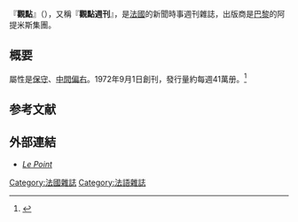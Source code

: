 {{Infobox magazine
 | title          = 觀點<br/>Le Point
 | image_file     =  | image_size =  | image_caption = 
 | editor         = 
 | frequency      = 週刊
 | category       = 新聞週刊
 | circulation    = 每週41萬册（2013年）
 | company        = 阿提米斯集團
 | firstdate      = 1972年9月1日
 | founder      = 
 | publisher      = 
 | country        = {{FRA}}
 | language       = [[法語|法語]]
 | website        = [http://www.lepoint.fr/ www.lepoint.fr]
 | issn           = 0242-6005
}}
『'''觀點'''』（{{lang-fr|'''Le Point'''}}），又稱『'''觀點週刊'''』，是[[法國|法國]]的新聞時事週刊雜誌，出版商是[[巴黎|巴黎]]的阿提米斯集團。

== 概要 ==
屬性是[[保守主义|保守]]、[[中間偏右|中間偏右]]。1972年9月1日創刊，發行量約每週41萬册。<ref name=mkit>{{cite web|title=Media Kit 2014|url=http://www.publicitas.com/fileadmin/uploads/common/Promotions/Le_Point_-_MEDIAKIT_-_2014.pdf|work=Publicitas|accessdate=31 December 2014|url-status=yes|archive-url=https://web.archive.org/web/20150104181225/http://www.publicitas.com/fileadmin/uploads/common/Promotions/Le_Point_-_MEDIAKIT_-_2014.pdf|archive-date=2015-01-04|df=}}</ref>

== 参考文献 ==
{{Reflist}}

== 外部連結 ==
* [https://www.lepoint.fr/ ''Le Point''] {{Wayback|url=https://www.lepoint.fr/ |date=20210421130250 }}

{{DEFAULTSORT:Le Point}}
[[Category:法國雜誌|Category:法國雜誌]]
[[Category:法語雜誌|Category:法語雜誌]]